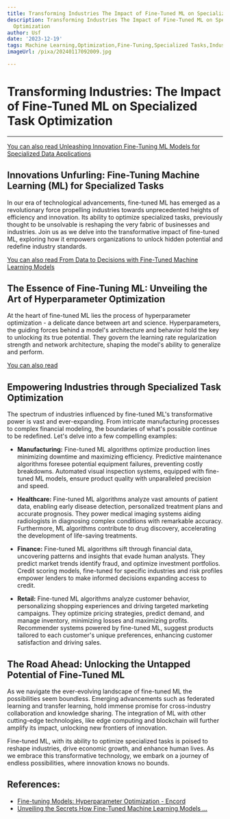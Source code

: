 ```yaml
---
title: Transforming Industries The Impact of Fine-Tuned ML on Specialized Task Optimization
description: Transforming Industries The Impact of Fine-Tuned ML on Specialized Task
  Optimization
author: Usf
date: '2023-12-19'
tags: Machine Learning,Optimization,Fine-Tuning,Specialized Tasks,Industry Transformation
imageUrl: /pixa/20240117092009.jpg

---
```

# Transforming Industries: The Impact of Fine-Tuned ML on  Specialized Task Optimization
---

[You can also read Unleashing Innovation Fine-Tuning ML Models for Specialized Data Applications](Unleashing%20Innovation%20Fine-Tuning%20ML%20Models%20for%20Specialized%20Data%20Applications)


## Innovations Unfurling: Fine-Tuning Machine Learning  (ML) for Specialized Tasks

In our era of technological advancements, fine-tuned ML has emerged as a revolutionary force propelling industries towards unprecedented heights  of efficiency and innovation. Its ability to optimize specialized tasks, previously thought to be unsolvable is reshaping the very fabric of businesses and  industries. Join us as we delve into the transformative impact  of fine-tuned ML, exploring how it empowers organizations to unlock  hidden potential and redefine industry standards.

[You can also read From  Data to Decisions with Fine-Tuned  Machine Learning Models](From%20Data%20to%20Decisions%20with%20Fine-Tuned%20Machine%20Learning%20Models)


## The Essence of Fine-Tuning ML: Unveiling the Art of Hyperparameter Optimization

At the  heart of fine-tuned ML  lies the process of hyperparameter  optimization - a delicate dance between art and  science. Hyperparameters, the guiding  forces behind a model's  architecture and behavior hold the key to unlocking its true potential. They govern the learning  rate regularization strength and network  architecture, shaping the model's ability to generalize and perform.

[You  can  also read ]()


## Empowering Industries through Specialized Task Optimization

The spectrum of industries influenced by fine-tuned ML's transformative  power is vast  and ever-expanding. From intricate manufacturing processes to complex financial modeling,  the boundaries  of what's possible continue to be redefined. Let's  delve into a few compelling examples:

- **Manufacturing:** Fine-tuned ML algorithms optimize production lines minimizing downtime and maximizing  efficiency. Predictive maintenance algorithms foresee potential equipment  failures,  preventing costly breakdowns.  Automated visual inspection systems, equipped with  fine-tuned ML models, ensure product quality with unparalleled  precision and speed.

-  **Healthcare:** Fine-tuned  ML algorithms analyze vast amounts of patient data, enabling early disease  detection, personalized treatment plans and accurate prognosis. They power medical imaging systems aiding radiologists in diagnosing complex conditions with remarkable accuracy. Furthermore, ML algorithms contribute to drug discovery, accelerating the development of life-saving treatments.

- **Finance:**  Fine-tuned ML algorithms sift through  financial data, uncovering patterns and insights that evade human analysts. They predict  market  trends identify fraud, and optimize investment portfolios. Credit scoring models, fine-tuned for specific industries  and risk profiles empower lenders to make informed decisions expanding access to credit.

- **Retail:** Fine-tuned ML algorithms analyze  customer behavior, personalizing shopping experiences and driving  targeted marketing campaigns. They optimize pricing strategies, predict demand, and manage inventory,  minimizing losses and maximizing profits. Recommender systems powered by fine-tuned ML, suggest products tailored to  each customer's unique preferences, enhancing customer satisfaction  and driving sales.

## The Road Ahead: Unlocking the  Untapped  Potential of Fine-Tuned ML

As  we navigate the ever-evolving landscape of fine-tuned ML  the possibilities seem boundless. Emerging advancements such as federated learning and transfer learning, hold immense promise for cross-industry collaboration and knowledge sharing. The integration of ML with other cutting-edge technologies, like  edge computing and blockchain will further amplify its impact, unlocking new frontiers of innovation.

Fine-tuned ML, with its ability to optimize specialized  tasks  is  poised to reshape industries, drive economic growth, and enhance human lives. As we embrace this transformative technology, we embark on a journey of endless possibilities, where innovation knows no bounds.

## References:
- [Fine-tuning Models: Hyperparameter Optimization - Encord](https://encord.com/blog/fine-tuning-models-hyperparameter-optimization/)
- [Unveiling the Secrets How Fine-Tuned Machine Learning Models ...](http://finetuneml.com/blog/unveiling%20the%20secrets%20how%20fine-tuned%20machine%20learning%20models%20are%20revolutionizing%20futuristic%20businesses)
